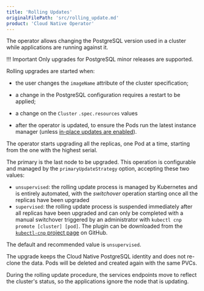 ```yaml
---
title: 'Rolling Updates'
originalFilePath: 'src/rolling_update.md'
product: 'Cloud Native Operator'
---
```


The operator allows changing the PostgreSQL version used in a cluster while
applications are running against it.

!!! Important
    Only upgrades for PostgreSQL minor releases are supported.

Rolling upgrades are started when:

-   the user changes the `imageName` attribute of the cluster specification;

-   a change in the PostgreSQL configuration requires a restart to be
    applied;

-   a change on the `Cluster` `.spec.resources` values

-   after the operator is updated, to ensure the Pods run the latest instance
    manager (unless [in-place updates are enabled](installation_upgrade.md#in-place-updates-of-the-instance-manager)).

The operator starts upgrading all the replicas, one Pod at a time, starting
from the one with the highest serial.

The primary is the last node to be upgraded. This operation is configurable and
managed by the `primaryUpdateStrategy` option, accepting these two values:

-   `unsupervised`: the rolling update process is managed by Kubernetes
    and is entirely automated, with the *switchover* operation
    starting once all the replicas have been upgraded
-   `supervised`: the rolling update process is suspended immediately
    after all replicas have been upgraded and can only be completed
    with a manual switchover triggered by an administrator with
    `kubectl cnp promote [cluster] [pod]`. The plugin can be downloaded from the
    [`kubectl-cnp` project page](https://github.com/EnterpriseDB/kubectl-cnp)
    on GitHub.

The default and recommended value is `unsupervised`.

The upgrade keeps the Cloud Native PostgreSQL identity and does not
re-clone the data. Pods will be deleted and created again with the same PVCs.

During the rolling update procedure, the services endpoints move to reflect
the cluster's status, so the applications ignore the node that
is updating.